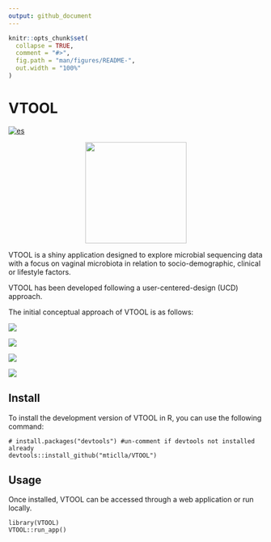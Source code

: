 ```yaml
---
output: github_document
---
```


<!-- README.en.md is generated from README.Rmd. Please edit that file -->

```r
knitr::opts_chunk$set(
  collapse = TRUE,
  comment = "#>",
  fig.path = "man/figures/README-",
  out.width = "100%"
)
```

# VTOOL

<!-- badges: start -->
[![es](https://img.shields.io/badge/lang-es-yellow.svg)](https://github.com/jonatasemidio/multilanguage-readme-pattern/blob/master/README.md)
<!-- badges: end -->
<p align="center"><img src="man/figures/vtool_logo_1.svg" width="200"/></p>

VTOOL is a shiny application designed to explore microbial sequencing data with a focus on vaginal microbiota in relation to socio-demographic, clinical or lifestyle factors. 

VTOOL has been developed following a user-centered-design (UCD) approach.

The initial conceptual approach of VTOOL is as follows:

![](man/figures/vtool_ventana_1_1.png)

![](man/figures/vtool_ventana_2_1.png)

![](man/figures/vtool_ventana_3.png)

![](man/figures/vtool_ventana_4.png)

## Install

To install the development version of VTOOL in R, you can use the following command:

```
# install.packages("devtools") #un-comment if devtools not installed already
devtools::install_github("mticlla/VTOOL")
```

## Usage

Once installed, VTOOL can be accessed through a web application or run locally.

```
library(VTOOL)
VTOOL::run_app()
```
